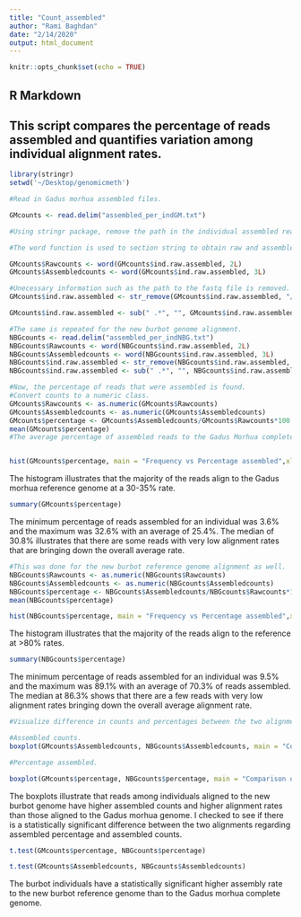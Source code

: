 ```yaml
---
title: "Count_assembled"
author: "Rami Baghdan"
date: "2/14/2020"
output: html_document
---
```


```r
knitr::opts_chunk$set(echo = TRUE)
```

## R Markdown

## This script compares the percentage of reads assembled and quantifies variation among individual alignment rates.

```r

library(stringr)
setwd('~/Desktop/genomicmeth')

#Read in Gadus morhua assembled files. 

GMcounts <- read.delim("assembled_per_indGM.txt")

#Using stringr package, remove the path in the individual assembled read names.

#The word function is used to section string to obtain raw and assembled counts.

GMcounts$Rawcounts <- word(GMcounts$ind.raw.assembled, 2L)
GMcounts$Assembledcounts <- word(GMcounts$ind.raw.assembled, 3L)

#Unecessary information such as the path to the fastq file is removed.
GMcounts$ind.raw.assembled <- str_remove(GMcounts$ind.raw.assembled, "/scratch/rbaghdan/genomicmethods/bwa_assem/bwa_assem2/")

GMcounts$ind.raw.assembled <- sub(" .*", "", GMcounts$ind.raw.assembled)

#The same is repeated for the new burbot genome alignment.
NBGcounts <- read.delim("assembled_per_indNBG.txt")
NBGcounts$Rawcounts <- word(NBGcounts$ind.raw.assembled, 2L)
NBGcounts$Assembledcounts <- word(NBGcounts$ind.raw.assembled, 3L)
NBGcounts$ind.raw.assembled <- str_remove(NBGcounts$ind.raw.assembled, "/scratch/rbaghdan/genomicmethods/bwa_assem/bwa_assem3/")
NBGcounts$ind.raw.assembled <- sub(" .*", "", NBGcounts$ind.raw.assembled)

#Now, the percentage of reads that were assembled is found.
#Convert counts to a numeric class.
GMcounts$Rawcounts <- as.numeric(GMcounts$Rawcounts)
GMcounts$Assembledcounts <- as.numeric(GMcounts$Assembledcounts)
GMcounts$percentage <- GMcounts$Assembledcounts/GMcounts$Rawcounts*100
mean(GMcounts$percentage)
#The average percentage of assembled reads to the Gadus Morhua complete reference genome is 25.4%.



```
```r
hist(GMcounts$percentage, main = "Frequency vs Percentage assembled",xlab = "Percentage assembled to Gadus morhua")
```

The histogram illustrates that the majority of the reads align to the Gadus morhua reference genome at a 30-35% rate.
```r

summary(GMcounts$percentage)

```
The minimum percentage of reads assembled for an individual was 3.6% and the maximum was 32.6% with an average of 25.4%. The median of 30.8% illustrates that there are some reads with very low alignment rates that are bringing down the overall average rate.

```r

#This was done for the new burbot reference genome alignment as well.
NBGcounts$Rawcounts <- as.numeric(NBGcounts$Rawcounts)
NBGcounts$Assembledcounts <- as.numeric(NBGcounts$Assembledcounts)
NBGcounts$percentage <- NBGcounts$Assembledcounts/NBGcounts$Rawcounts*100
mean(NBGcounts$percentage)


```

```r
hist(NBGcounts$percentage, main = "Frequency vs Percentage assembled",xlab = "Percentage assembled to new burbot genome")
```

The histogram illustrates that the majority of the reads align to the reference at >80% rates.

```r

summary(NBGcounts$percentage)

```
The minimum percentage of reads assembled for an individual was 9.5% and the maximum was 89.1% with an average of 70.3% of reads assembled. The median at 86.3% shows that there are a few reads with very low alignment rates bringing down the overall average alignment rate.

```r

#Visualize difference in counts and percentages between the two alignments using boxplots.

#Assembled counts.
boxplot(GMcounts$Assembledcounts, NBGcounts$Assembledcounts, main = "Comparison of assembled counts", names = c("GM reference", "New burbot reference"), ylab = "Assembled count", col = "orange")
```

```r
#Percentage assembled.

boxplot(GMcounts$percentage, NBGcounts$percentage, main = "Comparison of percentage assembled", names = c("GM reference", "New burbot reference"), ylab = "Percentage assembled", col = "orange")


```

The boxplots illustrate that reads among individuals aligned to the new burbot genome have higher assembled counts and higher alignment rates than those aligned to the Gadus morhua genome.
I checked to see if there is a statistically significant difference between the two alignments regarding assembled percentage and assembled counts.

```r

t.test(GMcounts$percentage, NBGcounts$percentage)

t.test(GMcounts$Assembledcounts, NBGcounts$Assembledcounts)

```
The burbot individuals have a statistically significant higher assembly rate to the new burbot reference genome than to the Gadus morhua complete genome.



